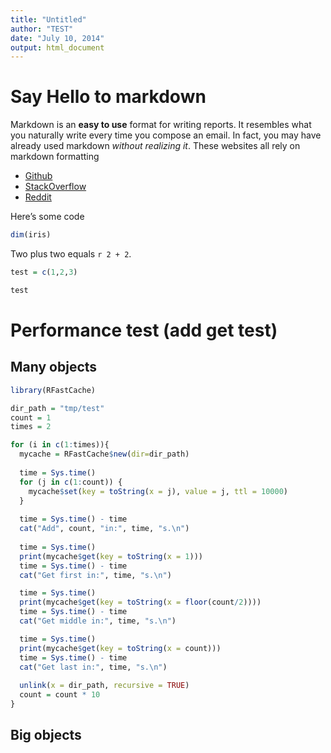 ```yaml
---
title: "Untitled"
author: "TEST"
date: "July 10, 2014"
output: html_document
---
```


# Say Hello to markdown

Markdown is an **easy to use** format for writing reports. It resembles what you naturally write every time you compose an email. In fact, you may have already used markdown *without realizing it*. These websites all rely on markdown formatting

* [Github](www.github.com)
* [StackOverflow](www.stackoverflow.com)
* [Reddit](www.reddit.com)

Here's some code
```r
dim(iris)
```

Two plus two equals `r 2 + 2`.


```r
test = c(1,2,3)
```

```r
test
```

# Performance test (add get test)

## Many objects
```r
library(RFastCache)

dir_path = "tmp/test"
count = 1
times = 2

for (i in c(1:times)){
  mycache = RFastCache$new(dir=dir_path)
  
  time = Sys.time()
  for (j in c(1:count)) {
    mycache$set(key = toString(x = j), value = j, ttl = 10000)
  }
  
  time = Sys.time() - time
  cat("Add", count, "in:", time, "s.\n")
  
  time = Sys.time()
  print(mycache$get(key = toString(x = 1)))
  time = Sys.time() - time
  cat("Get first in:", time, "s.\n")

  time = Sys.time()
  print(mycache$get(key = toString(x = floor(count/2))))
  time = Sys.time() - time
  cat("Get middle in:", time, "s.\n")

  time = Sys.time()
  print(mycache$get(key = toString(x = count)))
  time = Sys.time() - time
  cat("Get last in:", time, "s.\n")
  
  unlink(x = dir_path, recursive = TRUE)
  count = count * 10
}
```





## Big objects




































